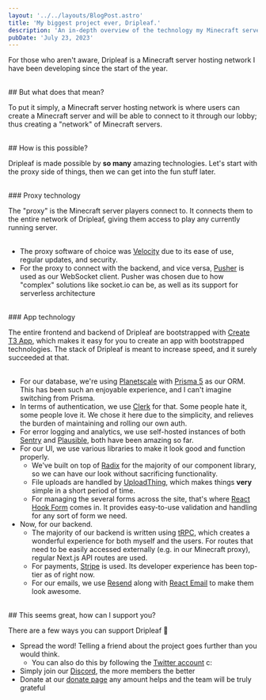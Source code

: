 ```yaml
---
layout: '../../layouts/BlogPost.astro'
title: 'My biggest project ever, Dripleaf.'
description: 'An in-depth overview of the technology my Minecraft server host uses'
pubDate: 'July 23, 2023'
---
```


For those who aren't aware, Dripleaf is a Minecraft server hosting network I have been developing since the start of the year.

<br />
## But what does that mean?

To put it simply, a Minecraft server hosting network is where users can create a Minecraft server and will be able to connect to it through our lobby; thus creating a "network" of Minecraft servers.

<br />
## How is this possible?

Dripleaf is made possible by **so many** amazing technologies. Let's start with the proxy side of things, then we can get into the fun stuff later.

<br />
### Proxy technology

The "proxy" is the Minecraft server players connect to. It connects them to the entire network of Dripleaf, giving them access to play any currently running server.<br/><br/>

- The proxy software of choice was [Velocity](https://papermc.io/software/velocity) due to its ease of use, regular updates, and security.
- For the proxy to connect with the backend, and vice versa, [Pusher](https://pusher.com/) is used as our WebSocket client.
  Pusher was chosen due to how "complex" solutions like socket.io can be, as well as its support for serverless architecture

<br />
### App technology

The entire frontend and backend of Dripleaf are bootstrapped with [Create T3 App](https://create.t3.gg/), which makes it easy for you to create an app with bootstrapped technologies. The stack of Dripleaf is meant to increase speed, and it surely succeeded at that.<br/><br/>

- For our database, we're using [Planetscale](https://planetscale.com/) with [Prisma 5](https://prisma.io/) as our ORM. This has been such an enjoyable experience, and I can't imagine switching from Prisma.
- In terms of authentication, we use [Clerk](https://clerk.dev) for that. Some people hate it, some people love it. We chose it here due to the simplicity, and relieves the burden of maintaining and rolling our own auth.
- For error logging and analytics, we use self-hosted instances of both [Sentry](https://sentry.io) and [Plausible](https://plausible.io), both have been amazing so far.
- For our UI, we use various libraries to make it look good and function properly.
  - We've built on top of [Radix](https://www.radix-ui.com/) for the majority of our component library, so we can have our look without sacrificing functionality.
  - File uploads are handled by [UploadThing](https://uploadthing.com/), which makes things **very** simple in a short period of time.
  - For managing the several forms across the site, that's where [React Hook Form](https://react-hook-form.com/) comes in. It provides easy-to-use validation and handling for any sort of form we need.
- Now, for our backend.
  - The majority of our backend is written using [tRPC](https://trpc.io/), which creates a wonderful experience for both myself and the users. For routes that need to be easily accessed externally (e.g. in our Minecraft proxy), regular Next.js API routes are used.
  - For payments, [Stripe](https://stripe.com/) is used. Its developer experience has been top-tier as of right now.
  - For our emails, we use [Resend](https://resend.com/) along with [React Email](https://react.email/) to make them look awesome.

<br />
## This seems great, how can I support you?

There are a few ways you can support Dripleaf 🎉<br />

- Spread the word! Telling a friend about the project goes further than
  you would think.
  - You can also do this by following the [Twitter
    account](https://twitter.com/dripleafcc) c:
- Simply join our [Discord](https://discord.dripleaf.cc/), the more members
  the better
- Donate at our [donate page](https://dripleaf.cc/donate) any amount
  helps and the team will be truly grateful
